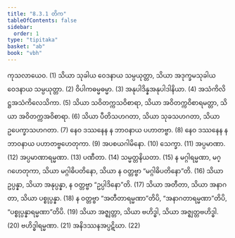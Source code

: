 ```yaml
---
title: "8.3.1 တိက"
tableOfContents: false
sidebar:
  order: 1
type: "tipitaka"
basket: "ab"
book: "vbh"
---
```



<DynamicBreadcrumb />

<Division number="429" book="vbh">

<Paragraph number="1431" book="vbh">
ကုသလာယေဝ. (1)
</Paragraph>

<Paragraph number="1432" book="vbh">
သိယာ သုခါယ ဝေဒနာယ သမ္ပယုတ္တာ, သိယာ အဒုက္ခမသုခါယ ဝေဒနာယ သမ္ပယုတ္တာ. (2)
</Paragraph>

<Paragraph number="1433" book="vbh">
ဝိပါကဓမ္မဓမ္မာ. (3)
</Paragraph>

<Paragraph number="1434" book="vbh">
အနုပါဒိန္နအနုပါဒါနိယာ. (4)
</Paragraph>

<Paragraph number="1435" book="vbh">
အသံကိလိဋ္ဌအသံကိလေသိကာ. (5)
</Paragraph>

<Paragraph number="1436" book="vbh">
သိယာ သဝိတက္ကသဝိစာရာ, သိယာ အဝိတက္ကဝိစာရမတ္တာ, သိယာ အဝိတက္ကအဝိစာရာ. (6)
</Paragraph>

<Paragraph number="1437" book="vbh">
သိယာ ပီတိသဟဂတာ, သိယာ သုခသဟဂတာ, သိယာ ဥပေက္ခာသဟဂတာ. (7)
</Paragraph>

<Paragraph number="1438" book="vbh">
နေဝ ဒဿနေန န ဘာဝနာယ ပဟာတဗ္ဗာ. (8)
</Paragraph>

<Paragraph number="1439" book="vbh">
နေဝ ဒဿနေန န ဘာဝနာယ ပဟာတဗ္ဗဟေတုကာ. (9)
</Paragraph>

<Paragraph number="1440" book="vbh">
အပစယဂါမိနော. (10)
</Paragraph>

<Paragraph number="1441" book="vbh">
သေက္ခာ. (11)
</Paragraph>

<Paragraph number="1442" book="vbh">
အပ္ပမာဏာ. (12)
</Paragraph>

<Paragraph number="1443" book="vbh">
အပ္ပမာဏာရမ္မဏာ. (13)
</Paragraph>

<Paragraph number="1444" book="vbh">
ပဏီတာ. (14)
</Paragraph>

<Paragraph number="1445" book="vbh">
သမ္မတ္တနိယတာ. (15)
</Paragraph>

<Paragraph number="1446" book="vbh">
န မဂ္ဂါရမ္မဏာ, မဂ္ဂဟေတုကာ, သိယာ မဂ္ဂါဓိပတိနော, သိယာ န ဝတ္တဗ္ဗာ “မဂ္ဂါဓိပတိနော”တိ. (16)
</Paragraph>

<Paragraph number="1447" book="vbh">
သိယာ ဥပ္ပန္နာ, သိယာ အနုပ္ပန္နာ, န ဝတ္တဗ္ဗာ “ဥပ္ပါဒိနော”တိ. (17)
</Paragraph>

<Paragraph number="1448" book="vbh">
သိယာ အတီတာ, သိယာ အနာဂတာ, သိယာ ပစ္စုပ္ပန္နာ. (18)
</Paragraph>

<Paragraph number="1449" book="vbh">
န ဝတ္တဗ္ဗာ “အတီတာရမ္မဏာ”တိပိ, “အနာဂတာရမ္မဏာ”တိပိ, “ပစ္စုပ္ပန္နာရမ္မဏာ”တိပိ. (19)
</Paragraph>

<Paragraph number="1450" book="vbh">
သိယာ အဇ္ဈတ္တာ, သိယာ ဗဟိဒ္ဓါ, သိယာ အဇ္ဈတ္တဗဟိဒ္ဓါ. (20)
</Paragraph>

<Paragraph number="1451" book="vbh">
ဗဟိဒ္ဓါရမ္မဏာ. (21)
</Paragraph>

<Paragraph number="1452" book="vbh">
အနိဒဿနအပ္ပဋိဃာ. (22)
</Paragraph>
</Division>